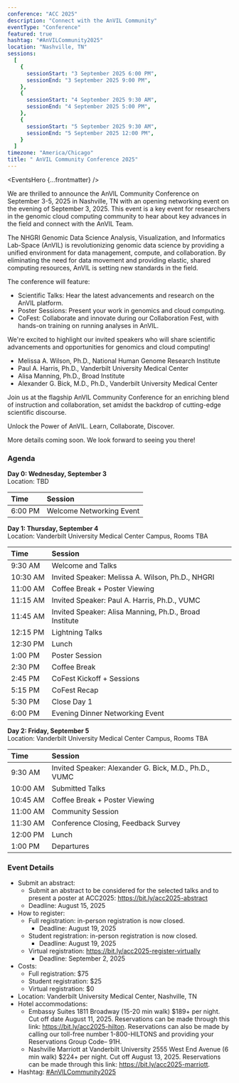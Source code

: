 ```yaml
---
conference: "ACC 2025"
description: "Connect with the AnVIL Community"
eventType: "Conference"
featured: true
hashtag: "#AnVILCommunity2025"
location: "Nashville, TN"
sessions:
  [
    {
      sessionStart: "3 September 2025 6:00 PM",
      sessionEnd: "3 September 2025 9:00 PM",
    },
    {
      sessionStart: "4 September 2025 9:30 AM",
      sessionEnd: "4 September 2025 5:00 PM",
    },
    {
      sessionStart: "5 September 2025 9:30 AM",
      sessionEnd: "5 September 2025 12:00 PM",
    }
  ]
timezone: "America/Chicago"
title: " AnVIL Community Conference 2025"
---
```


<EventsHero {...frontmatter} />

We are thrilled to announce the AnVIL Community Conference on September 3-5, 2025 in Nashville, TN with an opening networking event on the evening of September 3, 2025. This event is a key event for researchers in the genomic cloud computing community to hear about key advances in the field and connect with the AnVIL Team.

The NHGRI Genomic Data Science Analysis, Visualization, and Informatics Lab-Space (AnVIL) is revolutionizing genomic data science by providing a unified environment for data management, compute, and collaboration. By eliminating the need for data movement and providing elastic, shared computing resources, AnVIL is setting new standards in the field.

The conference will feature:

* Scientific Talks: Hear the latest advancements and research on the AnVIL platform.
* Poster Sessions: Present your work in genomics and cloud computing.
* CoFest: Collaborate and innovate during our Collaboration Fest, with hands-on training on running analyses in AnVIL.

We're excited to highlight our invited speakers who will share scientific advancements and opportunities for genomics and cloud computing!

* Melissa A. Wilson, Ph.D., National Human Genome Research Institute
* Paul A. Harris, Ph.D., Vanderbilt University Medical Center
* Alisa Manning, Ph.D., Broad Institute
* Alexander G. Bick, M.D., Ph.D., Vanderbilt University Medical Center

Join us at the flagship AnVIL Community Conference for an enriching blend of instruction and collaboration, set amidst the backdrop of cutting-edge scientific discourse.

Unlock the Power of AnVIL. Learn, Collaborate, Discover.

More details coming soon. We look forward to seeing you there!

### Agenda
**Day 0: Wednesday, September 3**\
Location: TBD

| Time                  | Session                                                                       |
| :-------------------- | :---------------------------------------------------------------------------- |
| <nobr>6:00 PM</nobr>  | Welcome Networking Event                                                      |

**Day 1: Thursday, September 4**\
Location: Vanderbilt University Medical Center Campus, Rooms TBA

| Time                  | Session                                                                       |
| :-------------------- | :---------------------------------------------------------------------------- |
| <nobr>9:30 AM</nobr>  | Welcome and Talks                                                             |
| <nobr>10:30 AM</nobr> | Invited Speaker: Melissa A. Wilson, Ph.D., NHGRI                              |
| <nobr>11:00 AM</nobr> | Coffee Break + Poster Viewing                                                 |
| <nobr>11:15 AM</nobr> | Invited Speaker: Paul A. Harris, Ph.D., VUMC                                  |
| <nobr>11:45 AM</nobr> | Invited Speaker: Alisa Manning, Ph.D., Broad Institute                        |
| <nobr>12:15 PM</nobr> | Lightning Talks                                                               |
| <nobr>12:30 PM</nobr> | Lunch                                                                         |
| <nobr>1:00 PM</nobr>  | Poster Session                                                                |
| <nobr>2:30 PM</nobr>  | Coffee Break                                                                  |
| <nobr>2:45 PM</nobr>  | CoFest Kickoff + Sessions                                                     |
| <nobr>5:15 PM</nobr>  | CoFest Recap                                                                  |
| <nobr>5:30 PM</nobr>  | Close Day 1                                                                   |
| <nobr>6:00 PM</nobr>  | Evening Dinner Networking Event                                               |

**Day 2: Friday, September 5**\
Location: Vanderbilt University Medical Center Campus, Rooms TBA

| Time                  | Session                                                                       |
| :-------------------- | :---------------------------------------------------------------------------- |
| <nobr>9:30 AM</nobr>  | Invited Speaker: Alexander G. Bick, M.D., Ph.D., VUMC                          |
| <nobr>10:00 AM</nobr> | Submitted Talks                                                               |
| <nobr>10:45 AM</nobr> | Coffee Break + Poster Viewing                                                 |
| <nobr>11:00 AM</nobr> | Community Session                                                             |
| <nobr>11:30 AM</nobr> | Conference Closing, Feedback Survey                                           |
| <nobr>12:00 PM</nobr> | Lunch                                                                         |
| <nobr>1:00 PM</nobr>  | Departures                                                                    |

### Event Details
- Submit an abstract: 
  - Submit an abstract to be considered for the selected talks and to present a poster at ACC2025: https://bit.ly/acc2025-abstract
  - Deadline: August 15, 2025
- How to register:
  - Full registration: in-person registration is now closed.
    - Deadline: August 19, 2025
  - Student registration: in-person registration is now closed.
    - Deadline: August 19, 2025
  - Virtual registration: https://bit.ly/acc2025-register-virtually
    - Deadline: September 2, 2025
- Costs: 
  - Full registration: $75
  - Student registration: $25
  - Virtual registration: $0
- Location: Vanderbilt University Medical Center, Nashville, TN
- Hotel accommodations: 
  - Embassy Suites 1811 Broadway (15-20 min walk) $189+ per night. Cut off date August 11, 2025. Reservations can be made through this link: https://bit.ly/acc2025-hilton. Reservations can also be made by calling our toll-free number 1-800-HILTONS and providing your Reservations Group Code– 91H.
  - Nashville Marriott at Vanderbilt University  2555 West End Avenue (6 min walk) $224+ per night. Cut off August 13, 2025. Reservations can be made through this link: https://bit.ly/acc2025-marriott.
- Hashtag: [#AnVILCommunity2025](https://twitter.com/hashtag/AnVILCommunity2025)
